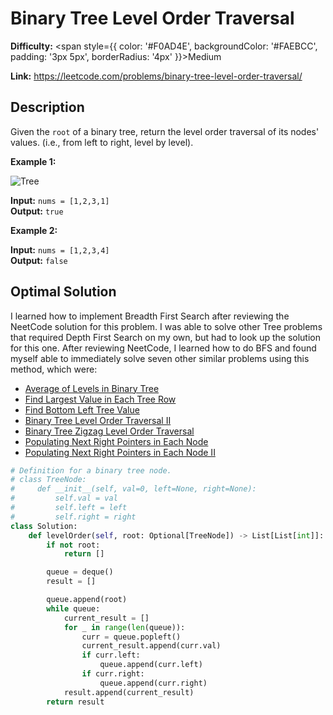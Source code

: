 # Binary Tree Level Order Traversal

**Difficulty:** <span style={{ color: '#F0AD4E', backgroundColor: '#FAEBCC', padding: '3px 5px', borderRadius: '4px' }}>Medium</span>

**Link:** https://leetcode.com/problems/binary-tree-level-order-traversal/

## Description 

Given the `root` of a binary tree, return the level order traversal of its nodes' values. (i.e., from left to right, level by level).

**Example 1:**

<img src="https://assets.leetcode.com/uploads/2021/02/19/tree1.jpg" alt="Tree" />


**Input:** `nums = [1,2,3,1]`  
**Output:** `true`  

**Example 2:**

**Input:** `nums = [1,2,3,4]`  
**Output:** `false`  

## Optimal Solution

I learned how to implement Breadth First Search after reviewing the NeetCode solution for this problem.
I was able to solve other Tree problems that required Depth First Search on my own, but had to look up the solution for this one.
After reviewing NeetCode, I learned how to do BFS and found myself able to immediately solve seven other similar problems using this method,
which were:

* [Average of Levels in Binary Tree](./Additional_Problems/average-of-levels-in-binary-tree)
* [Find Largest Value in Each Tree Row](./Additional_Problems/find-largest-value-in-each-tree-row)
* [Find Bottom Left Tree Value](./Additional_Problems/find-bottom-left-tree-value)
* [Binary Tree Level Order Traversal II](./Additional_Problems/binary-tree-level-order-traversal-ii)
* [Binary Tree Zigzag Level Order Traversal](./Additional_Problems/binary-tree-zigzag-level-order-traversal)
* [Populating Next Right Pointers in Each Node](./Additional_Problems/populating-next-right-pointers-in-each-node)
* [Populating Next Right Pointers in Each Node II](./Additional_Problems/populating-next-right-pointers-in-each-node-ii)


```python
# Definition for a binary tree node.
# class TreeNode:
#     def __init__(self, val=0, left=None, right=None):
#         self.val = val
#         self.left = left
#         self.right = right
class Solution:
    def levelOrder(self, root: Optional[TreeNode]) -> List[List[int]]:
        if not root:
            return []

        queue = deque()
        result = []

        queue.append(root)
        while queue:
            current_result = []
            for _ in range(len(queue)):
                curr = queue.popleft()
                current_result.append(curr.val)
                if curr.left:
                    queue.append(curr.left)
                if curr.right:
                    queue.append(curr.right)
            result.append(current_result)
        return result
```


